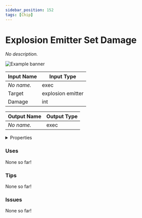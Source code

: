 ```yaml
---
sidebar_position: 152
tags: [Chip]
---
```


# Explosion Emitter Set Damage

*No description.*



![Example banner](./assets/748f210d-f9e2-4dca-a29a-8eacf99daff7.svg)

| Input Name | Input Type |
|-----------|-----------|
| *No name.* | exec |
| Target | explosion emitter |
| Damage | int |

| Output Name | Output Type |
|-----------|-----------|
| *No name.* | exec |


<details>
  <summary>Properties</summary>
  <div>
    <div>
    <table>
      <thead>
        <tr>
          <th>Is beta required?</th>
          <th>❌</th>
        </tr>
        <tr>
          <th>Is this chip a trolling risk?</th>
          <th>❌</th>
        </tr>
        <tr>
          <th>Chip UUPD</th>
          <th>._uuid</th>
        </tr>
      </thead>
    </table>
    </div>
  </div>
</details>

### Uses

None so far!

### Tips

None so far!

### Issues

None so far!
